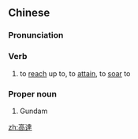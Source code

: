 {{also|高达}}
==Chinese==
{{zh-forms|s=高达}}

===Pronunciation===
{{zh-pron
|m=gāodá
|c=gou1 daat6
|cat=v,pn
}}

===Verb===
{{zh-verb}}

# to [[reach]] up to, to [[attain]], to [[soar]] to

===Proper noun===
{{zh-proper noun}}

# Gundam {{gloss|Japanese animation franchise}}

[[zh:高達]]